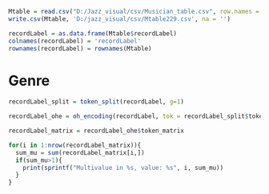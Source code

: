 ```r
Mtable = read.csv("D:/Jazz_visual/csv/Musician_table.csv", row.names = 1)[c(-5,-72,-107,-182,-205,-219,-224),]
write.csv(Mtable, 'D:/jazz_visual/csv/Mtable229.csv', na = '')
```

```r
recordLabel = as.data.frame(Mtable$recordLabel)
colnames(recordLabel) = 'recordLabel'
rownames(recordLabel) = rownames(Mtable)
```

# Genre
```r
recordLabel_split = token_split(recordLabel, g=1)
```

```r
recordLabel_ohe = oh_encoding(recordLabel, tok = recordLabel_split$token_list1)
```

```r
recordLabel_matrix = recordLabel_ohe$token_matrix

for(i in 1:nrow(recordLabel_matrix)){
  sum_mu = sum(recordLabel_matrix[i,])
  if(sum_mu>1){
    print(sprintf("Multivalue in %s, value: %s", i, sum_mu))
  }
}
```